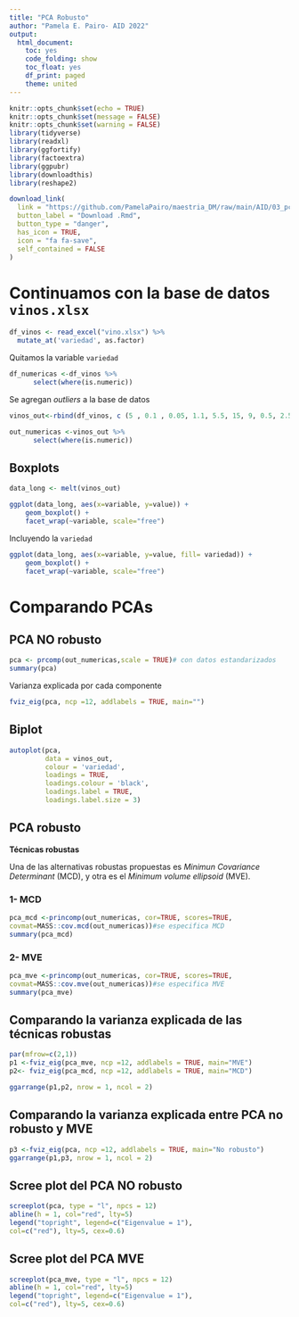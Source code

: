 ---
title: "PCA Robusto"
author: "Pamela E. Pairo- AID 2022"
output:
  html_document:
    toc: yes
    code_folding: show
    toc_float: yes
    df_print: paged
    theme: united
---

```{r setup, include=FALSE}
knitr::opts_chunk$set(echo = TRUE)
knitr::opts_chunk$set(message = FALSE)
knitr::opts_chunk$set(warning = FALSE)
library(tidyverse)
library(readxl)
library(ggfortify)
library(factoextra)
library(ggpubr)
library(downloadthis)
library(reshape2)
```


```{r, echo = FALSE}
download_link(
  link = "https://github.com/PamelaPairo/maestria_DM/raw/main/AID/03_pca_robusto.Rmd",
  button_label = "Download .Rmd",
  button_type = "danger",
  has_icon = TRUE,
  icon = "fa fa-save",
  self_contained = FALSE
)
```

# Continuamos con la base de datos `vinos.xlsx`

```{r}
df_vinos <- read_excel("vino.xlsx") %>% 
  mutate_at('variedad', as.factor)
```

Quitamos la variable `variedad`

```{r}
df_numericas <-df_vinos %>% 
      select(where(is.numeric))
```

Se agregan _outliers_ a la base de datos

```{r}
vinos_out<-rbind(df_vinos, c (5 , 0.1 , 0.05, 1.1, 5.5, 15, 9, 0.5, 2.5, 0.4, 8.7, 5, 2) , c (5.5 , 0.3 , 0.03, 1.2, 5.9, 16, 8, 0.4, 2.2, 0.45, 8.1, 4, 2) , c ( 8.6 , 0.55, 0.6, 0.6, 20, 140, 240, 0.95, 2.7, 0.27, 13, 8, 1))
```

```{r}
out_numericas <-vinos_out %>% 
      select(where(is.numeric))
```

## Boxplots

```{r}
data_long <- melt(vinos_out)

ggplot(data_long, aes(x=variable, y=value)) + 
    geom_boxplot() +
    facet_wrap(~variable, scale="free")
```

Incluyendo la `variedad`

```{r}

ggplot(data_long, aes(x=variable, y=value, fill= variedad)) + 
    geom_boxplot() +
    facet_wrap(~variable, scale="free")
```

# Comparando PCAs

## PCA **NO** robusto

```{r}
pca <- prcomp(out_numericas,scale = TRUE)# con datos estandarizados
summary(pca)
```

Varianza explicada por cada componente

```{r}
fviz_eig(pca, ncp =12, addlabels = TRUE, main="")
```

## Biplot

```{r}
autoplot(pca, 
         data = vinos_out, 
         colour = 'variedad',
         loadings = TRUE, 
         loadings.colour = 'black',
         loadings.label = TRUE, 
         loadings.label.size = 3)
```

## PCA robusto

**Técnicas robustas**

Una de las alternativas robustas propuestas es _Minimun Covariance Determinant_
(MCD), y otra es el _Minimum volume ellipsoid_ (MVE).

### 1- MCD

```{r}
pca_mcd <-princomp(out_numericas, cor=TRUE, scores=TRUE,
covmat=MASS::cov.mcd(out_numericas))#se especifica MCD
summary(pca_mcd)
```

### 2- MVE

```{r}
pca_mve <-princomp(out_numericas, cor=TRUE, scores=TRUE,
covmat=MASS::cov.mve(out_numericas))#se especifica MVE
summary(pca_mve)
```

## Comparando la varianza explicada de las técnicas robustas

```{r}
par(mfrow=c(2,1))
p1 <-fviz_eig(pca_mve, ncp =12, addlabels = TRUE, main="MVE")
p2<- fviz_eig(pca_mcd, ncp =12, addlabels = TRUE, main="MCD")

ggarrange(p1,p2, nrow = 1, ncol = 2)
```

## Comparando la varianza explicada entre PCA no robusto y MVE

```{r}
p3 <-fviz_eig(pca, ncp =12, addlabels = TRUE, main="No robusto")
ggarrange(p1,p3, nrow = 1, ncol = 2)
```

## Scree plot del PCA NO robusto

```{r}
screeplot(pca, type = "l", npcs = 12)
abline(h = 1, col="red", lty=5)
legend("topright", legend=c("Eigenvalue = 1"),
col=c("red"), lty=5, cex=0.6)
```

## Scree plot del PCA MVE

```{r}
screeplot(pca_mve, type = "l", npcs = 12)
abline(h = 1, col="red", lty=5)
legend("topright", legend=c("Eigenvalue = 1"),
col=c("red"), lty=5, cex=0.6)

```


